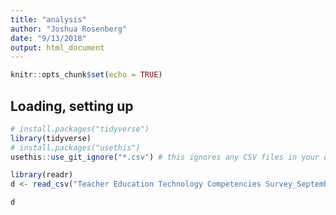 ```yaml
---
title: "analysis"
author: "Joshua Rosenberg"
date: "9/13/2018"
output: html_document
---
```


```r
knitr::opts_chunk$set(echo = TRUE)
```

## Loading, setting up

```r
# install.packages("tidyverse")
library(tidyverse)
# install.packages("usethis")
usethis::use_git_ignore("*.csv") # this ignores any CSV files in your directory (so they aren't shared publicly)
```

```r
library(readr)
d <- read_csv("Teacher Education Technology Competencies Survey_September 13, 2018_09.02.csv")
```

```r
d
```